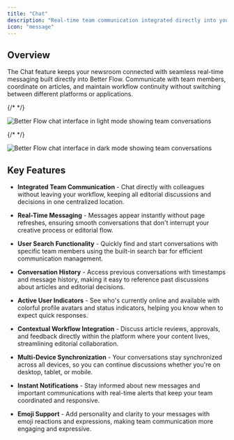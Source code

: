 ```yaml
---
title: "Chat"
description: "Real-time team communication integrated directly into your workflow. Stay connected with colleagues and coordinate on articles without leaving Better Flow."
icon: "message"
---
```


## Overview

The Chat feature keeps your newsroom connected with seamless real-time messaging built directly into Better Flow. Communicate with team members, coordinate on articles, and maintain workflow continuity without switching between different platforms or applications.

{/* <!-- Light mode image --> */}

<img
  className="block dark:hidden"
  src="/images/chat-light.png"
  alt="Better Flow chat interface in light mode showing team conversations"
/>

{/* <!-- Dark mode image --> */}

<img
  className="hidden dark:block"
  src="/images/chat-dark.png"
  alt="Better Flow chat interface in dark mode showing team conversations"
/>

## Key Features

- **Integrated Team Communication** - Chat directly with colleagues without leaving your workflow, keeping all editorial discussions and decisions in one centralized location.

- **Real-Time Messaging** - Messages appear instantly without page refreshes, ensuring smooth conversations that don't interrupt your creative process or editorial flow.

- **User Search Functionality** - Quickly find and start conversations with specific team members using the built-in search bar for efficient communication management.

- **Conversation History** - Access previous conversations with timestamps and message history, making it easy to reference past discussions about articles and editorial decisions.

- **Active User Indicators** - See who's currently online and available with colorful profile avatars and status indicators, helping you know when to expect quick responses.

- **Contextual Workflow Integration** - Discuss article reviews, approvals, and feedback directly within the platform where your content lives, streamlining editorial collaboration.

- **Multi-Device Synchronization** - Your conversations stay synchronized across all devices, so you can continue discussions whether you're on desktop, tablet, or mobile.

- **Instant Notifications** - Stay informed about new messages and important communications with real-time alerts that keep your team coordinated and responsive.

- **Emoji Support** - Add personality and clarity to your messages with emoji reactions and expressions, making team communication more engaging and expressive.
